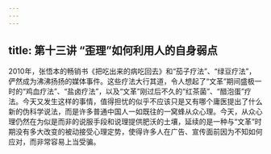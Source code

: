 ```yaml
---
---
---
```

title: 第十三讲 “歪理”如何利用人的自身弱点
---





2010年，张悟本的畅销书《把吃出来的病吃回去》和“茄子疗法”、“绿豆疗法”，俨然成为沸沸扬扬的媒体事件。这些疗法大行其道，令人想起了“文革”期间盛极一时的“鸡血疗法”、“盐卤疗法”，以及“文革”刚过后不久的“红茶菌”、“醋泡蛋”疗法。今天又发生这样的事情，值得担忧的似乎不应该只是又有哪个庸医提出了什么新的伪科学说法，而是许多普通中国人一如既往的一窝蜂从众心理。今天，从众心理仍然在为似是而非的说服手段和说理提供肥沃的土壤，延续的是一种与“文革”时期没有多大改变的被动接受心理定势，使得许多人在广告、宣传面前因为不知如何应对，而非常容易上当受骗。
